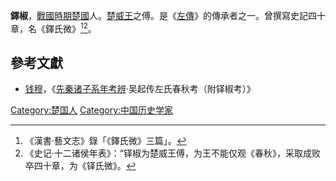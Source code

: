 '''鐸椒'''，[[戰國時期|戰國時期]][[楚國|楚國]]人。[[楚威王|楚威王]]之傅。是《[[左傳|左傳]]》的傳承者之一。曾撰寫史記四十章，名《鐸氏微》<ref>《漢書·藝文志》錄「《鐸氏微》三篇」。</ref><ref>《史记·十二诸侯年表》：“铎椒为楚威王傅，为王不能仅观《春秋》，采取成败卒四十章，为《铎氏微》。</ref>。

==參考文獻==
{{reflist}}
*[[钱穆|钱穆]]，《[[先秦诸子系年|先秦诸子系年考辨]]·吴起传左氏春秋考（附铎椒考）》

[[Category:楚国人|Category:楚国人]]
[[Category:中国历史学家|Category:中国历史学家]]